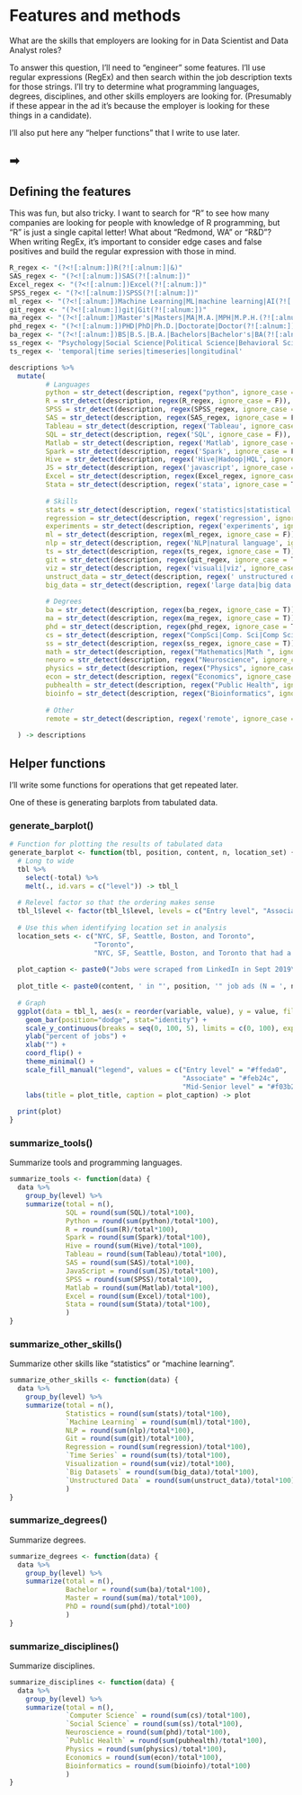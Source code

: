 
# Features and methods {.tabset}

What are the skills that employers are looking for in Data Scientist and Data Analyst roles?

To answer this question, I'll need to "engineer" some features. I'll use regular expressions (RegEx) and then search within the job description texts for those strings. I'll try to determine what programming languages, degrees, disciplines, and other skills employers are looking for. (Presumably if these appear in the ad it's because the employer is looking for these things in a candidate).

I'll also put here any "helper functions" that I write to use later.

##  <span>➡</span>

## Defining the features

This was fun, but also tricky. I want to search for "R" to see how many companies are looking for people with knowledge of R programming, but "R" is just a single capital letter! What about "Redmond, WA" or "R&D"? When writing RegEx, it's important to consider edge cases and false positives and build the regular expression with those in mind.

```r
R_regex <- "(?<![:alnum:])R(?![:alnum:]|&)"
SAS_regex <- "(?<![:alnum:])SAS(?![:alnum:])"
Excel_regex <- "(?<![:alnum:])Excel(?![:alnum:])"
SPSS_regex <- "(?<![:alnum:])SPSS(?![:alnum:])"
ml_regex <- "(?<![:alnum:])Machine Learning|ML|machine learning|AI(?![:alnum:])"
git_regex <- "(?<![:alnum:])git|Git(?![:alnum:])"
ma_regex <- "(?<![:alnum:])Master's|Masters|MA|M.A.|MPH|M.P.H.(?![:alnum:])"
phd_regex <- "(?<![:alnum:])PHD|PhD|Ph.D.|Doctorate|Doctor(?![:alnum:])"
ba_regex <- "(?<![:alnum:])BS|B.S.|B.A.|Bachelors|Bachelor's|BA(?![:alnum:])"
ss_regex <- "Psychology|Social Science|Political Science|Behavioral Science|Behavior Science|Behavioural Science"
ts_regex <- 'temporal|time series|timeseries|longitudinal'

descriptions %>%
  mutate(
         # Languages
         python = str_detect(description, regex("python", ignore_case = T)),
         R = str_detect(description, regex(R_regex, ignore_case = F)),
         SPSS = str_detect(description, regex(SPSS_regex, ignore_case = F)),
         SAS = str_detect(description, regex(SAS_regex, ignore_case = F)),
         Tableau = str_detect(description, regex('Tableau', ignore_case = T)),
         SQL = str_detect(description, regex('SQL', ignore_case = F)),
         Matlab = str_detect(description, regex('Matlab', ignore_case = T)),
         Spark = str_detect(description, regex('Spark', ignore_case = F)),
         Hive = str_detect(description, regex('Hive|Hadoop|HQL', ignore_case = F)),
         JS = str_detect(description, regex('javascript', ignore_case = T)),
         Excel = str_detect(description, regex(Excel_regex, ignore_case = F)),
         Stata = str_detect(description, regex('stata', ignore_case = T)),
         
         # Skills
         stats = str_detect(description, regex('statistics|statistical', ignore_case = T)),
         regression = str_detect(description, regex('regression', ignore_case = F)),
         experiments = str_detect(description, regex('experiments', ignore_case = F)),
         ml = str_detect(description, regex(ml_regex, ignore_case = F)),
         nlp = str_detect(description, regex('NLP|natural language', ignore_case = T)),
         ts = str_detect(description, regex(ts_regex, ignore_case = T)),
         git = str_detect(description, regex(git_regex, ignore_case = T)),
         viz = str_detect(description, regex('visuali|viz', ignore_case = T)),
         unstruct_data = str_detect(description, regex(' unstructured data', ignore_case = T)),
         big_data = str_detect(description, regex('large data|big data', ignore_case = T)),
         
         # Degrees
         ba = str_detect(description, regex(ba_regex, ignore_case = T)),
         ma = str_detect(description, regex(ma_regex, ignore_case = T)),
         phd = str_detect(description, regex(phd_regex, ignore_case = T)),
         cs = str_detect(description, regex("CompSci|Comp. Sci|Comp Sci|Computer Science", ignore_case = T)),
         ss = str_detect(description, regex(ss_regex, ignore_case = T)),
         math = str_detect(description, regex("Mathematics|Math ", ignore_case = T)),
         neuro = str_detect(description, regex("Neuroscience", ignore_case = T)),
         physics = str_detect(description, regex("Physics", ignore_case = T)),
         econ = str_detect(description, regex("Economics", ignore_case = T)),
         pubhealth = str_detect(description, regex("Public Health", ignore_case = T)),
         bioinfo = str_detect(description, regex("Bioinformatics", ignore_case = T)),
         
         # Other
         remote = str_detect(description, regex('remote', ignore_case = T)),
         
  ) -> descriptions
```


## Helper functions {.tabset}

I'll write some functions for operations that get repeated later. 

One of these is generating barplots from tabulated data. 

### generate_barplot()

```r
# Function for plotting the results of tabulated data
generate_barplot <- function(tbl, position, content, n, location_set) {
  # Long to wide
  tbl %>%
    select(-total) %>%
    melt(., id.vars = c("level")) -> tbl_l
  
  # Relevel factor so that the ordering makes sense
  tbl_l$level <- factor(tbl_l$level, levels = c("Entry level", "Associate", "Mid-Senior level"))
  
  # Use this when identifying location set in analysis
  location_sets <- c("NYC, SF, Seattle, Boston, and Toronto", 
                     "Toronto",
                     "NYC, SF, Seattle, Boston, and Toronto that had a remote option")
  
  plot_caption <- paste0("Jobs were scraped from LinkedIn in Sept 2019\nLocations included ", location_sets[location_set], "\nPositions were Entry, Associate, and Senior levels\nsource: https://tylerburleigh.com/YADSJMA")
  
  plot_title <- paste0(content, ' in "', position, '" job ads (N = ', n, ')')
  
  # Graph
  ggplot(data = tbl_l, aes(x = reorder(variable, value), y = value, fill = level)) + 
    geom_bar(position="dodge", stat="identity") +
    scale_y_continuous(breaks = seq(0, 100, 5), limits = c(0, 100), expand = c(0, 0, 0, 0)) + 
    ylab("percent of jobs") + 
    xlab("") + 
    coord_flip() + 
    theme_minimal() +
    scale_fill_manual("legend", values = c("Entry level" = "#ffeda0", 
                                           "Associate" = "#feb24c", 
                                           "Mid-Senior level" = "#f03b20")) +
    labs(title = plot_title, caption = plot_caption) -> plot
  
  print(plot)
}

```

### summarize_tools()

Summarize tools and programming languages.

```r
summarize_tools <- function(data) {
  data %>%
    group_by(level) %>%
    summarize(total = n(),
              SQL = round(sum(SQL)/total*100),
              Python = round(sum(python)/total*100),
              R = round(sum(R)/total*100),
              Spark = round(sum(Spark)/total*100),
              Hive = round(sum(Hive)/total*100),
              Tableau = round(sum(Tableau)/total*100),
              SAS = round(sum(SAS)/total*100),
              JavaScript = round(sum(JS)/total*100),
              SPSS = round(sum(SPSS)/total*100),
              Matlab = round(sum(Matlab)/total*100),
              Excel = round(sum(Excel)/total*100),
              Stata = round(sum(Stata)/total*100),
              )
}
```

### summarize_other_skills()

Summarize other skills like "statistics" or "machine learning".

```r
summarize_other_skills <- function(data) {
  data %>%
    group_by(level) %>%
    summarize(total = n(),
              Statistics = round(sum(stats)/total*100),
              `Machine Learning` = round(sum(ml)/total*100),
              NLP = round(sum(nlp)/total*100),
              Git = round(sum(git)/total*100),
              Regression = round(sum(regression)/total*100),
              `Time Series` = round(sum(ts)/total*100),
              Visualization = round(sum(viz)/total*100),
              `Big Datasets` = round(sum(big_data)/total*100),
              `Unstructured Data` = round(sum(unstruct_data)/total*100)
              )
}
```


### summarize_degrees()

Summarize degrees.

```r
summarize_degrees <- function(data) {
  data %>%
    group_by(level) %>%
    summarize(total = n(),
              Bachelor = round(sum(ba)/total*100),
              Master = round(sum(ma)/total*100),
              PhD = round(sum(phd)/total*100)
              )
}
```



### summarize_disciplines()

Summarize disciplines.

```r
summarize_disciplines <- function(data) {
  data %>%
    group_by(level) %>%
    summarize(total = n(),
              `Computer Science` = round(sum(cs)/total*100),
              `Social Science` = round(sum(ss)/total*100),
              Neuroscience = round(sum(phd)/total*100),
              `Public Health` = round(sum(pubhealth)/total*100),
              Physics = round(sum(physics)/total*100),
              Economics = round(sum(econ)/total*100),
              Bioinformatics = round(sum(bioinfo)/total*100)
              )
}
```





